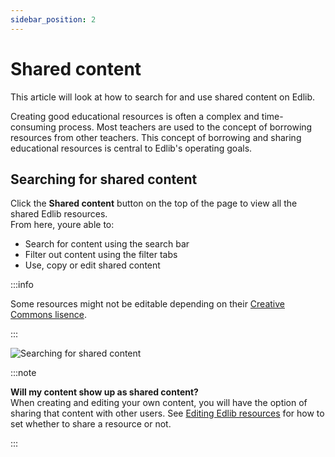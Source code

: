 ```yaml
---
sidebar_position: 2
---
```


# Shared content

This article will look at how to search for and use shared content on Edlib.

Creating good educational resources is often a complex and time-consuming process. Most teachers are used to the concept of borrowing resources from other teachers. This concept of borrowing and sharing educational resources is central to Edlib's operating goals. 

## Searching for shared content

Click the **Shared content** button on the top of the page to view all the shared Edlib resources.
<br>
From here, youre able to:

<!-- no toc -->
- Search for content using the search bar
- Filter out content using the filter tabs
- Use, copy or edit shared content

:::info

Some resources might not be editable depending on their [Creative Commons lisence](https://creativecommons.org/about/cclicenses).

:::

![Searching for shared content](../../../static/img/shared-content-search.png)
<center><i></i></center>

:::note

**Will my content show up as shared content?** <br>
When creating and editing your own content, you will have the option of sharing that content with other users. See [Editing Edlib resources](editing-resource.mdx) for how to set whether to share a resource or not.

:::